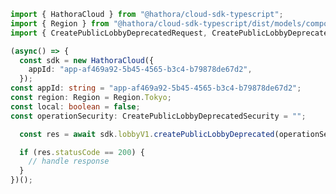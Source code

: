 ```typescript CreatePublicLobbyDeprecated.ts
import { HathoraCloud } from "@hathora/cloud-sdk-typescript";
import { Region } from "@hathora/cloud-sdk-typescript/dist/models/components";
import { CreatePublicLobbyDeprecatedRequest, CreatePublicLobbyDeprecatedSecurity } from "@hathora/cloud-sdk-typescript/dist/models/operations";

(async() => {
  const sdk = new HathoraCloud({
    appId: "app-af469a92-5b45-4565-b3c4-b79878de67d2",
  });
const appId: string = "app-af469a92-5b45-4565-b3c4-b79878de67d2";
const region: Region = Region.Tokyo;
const local: boolean = false;
const operationSecurity: CreatePublicLobbyDeprecatedSecurity = "";

  const res = await sdk.lobbyV1.createPublicLobbyDeprecated(operationSecurity, appId, region, local);

  if (res.statusCode == 200) {
    // handle response
  }
})();
```
